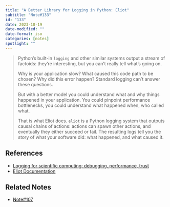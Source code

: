 ```yaml
---
title: "A Better Library for Logging in Python: Eliot"
subtitle: "Note#133"
id: "133"
date: 2023-10-19
date-modified: ""
date-format: iso
categories: [notes]
spotlight: ""
---
```

> Python’s built-in `logging` and other similar systems output a stream of factoids: they’re interesting, but you can’t really tell what’s going on.
>
> Why is your application slow?
> What caused this code path to be chosen?
> Why did this error happen?
> Standard logging can’t answer these questions.
>
> But with a better model you could understand what and why things happened in your application. You could pinpoint performance bottlenecks, you could understand what happened when, who called what.
>
> That is what Eliot does. `eliot` is a Python logging system that outputs causal chains of actions: actions can spawn other actions, and eventually they either succeed or fail. The resulting logs tell you the story of what your software did: what happened, and what caused it.

## References

* [Logging for scientific computing: debugging, performance, trust](https://pythonspeed.com/articles/logging-for-scientific-computing/)
* [Eliot Documentation](https://eliot.readthedocs.io/en/stable/)

## Related Notes

* [Note#107](/notes/107/)
